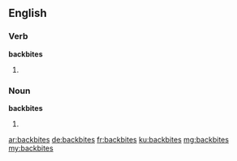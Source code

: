 ==English==

===Verb===
'''backbites'''

# {{en-third-person singular of|backbite}}

===Noun===
'''backbites'''
# {{plural of|backbite}}

[[ar:backbites]]
[[de:backbites]]
[[fr:backbites]]
[[ku:backbites]]
[[mg:backbites]]
[[my:backbites]]